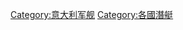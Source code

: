 {{Commonscat|Submarines of Italy}}

[[Category:意大利军舰|Category:意大利军舰]]
[[Category:各國潛艇|Category:各國潛艇]]